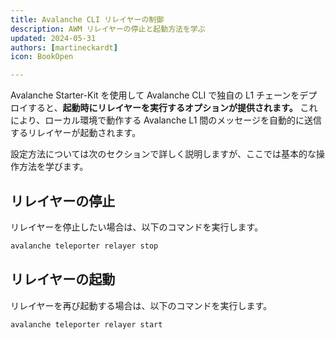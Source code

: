 ```yaml
---
title: Avalanche CLI リレイヤーの制御  
description: AWM リレイヤーの停止と起動方法を学ぶ  
updated: 2024-05-31  
authors: [martineckardt]  
icon: BookOpen  

---
```


Avalanche Starter-Kit を使用して Avalanche CLI で独自の L1 チェーンをデプロイすると、**起動時にリレイヤーを実行するオプションが提供されます。** これにより、ローカル環境で動作する Avalanche L1 間のメッセージを自動的に送信するリレイヤーが起動されます。  

設定方法については次のセクションで詳しく説明しますが、ここでは基本的な操作方法を学びます。  

## リレイヤーの停止  

リレイヤーを停止したい場合は、以下のコマンドを実行します。  

```bash
avalanche teleporter relayer stop
```

## リレイヤーの起動  

リレイヤーを再び起動する場合は、以下のコマンドを実行します。  

```bash
avalanche teleporter relayer start
```
